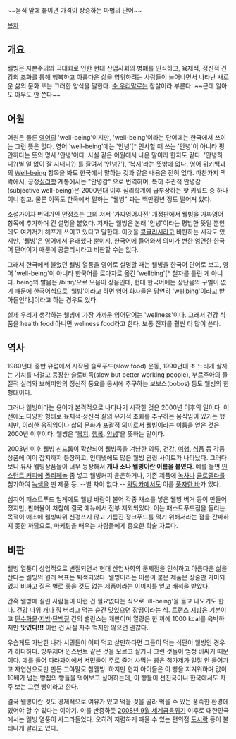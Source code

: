 ~~음식 앞에 붙이면 가격이 상승하는 마법의 단어~~

[[목차]]
== 개요 ==
웰빙은 자본주의의 극대화로 인한 현대 산업사회의 병폐를 인식하고, 육체적, 정신적 건강의 조화를 통해 행복하고 아름다운 삶을 영위하려는 사람들이 늘어나면서 나타난 새로운 삶의 문화 또는 그러한 양식을 말한다. [[순 우리말]]로는 참살이라 부른다. ~~근데 알아도 아무도 안 쓴다~~

== 어원 ==
어원은 물론 [[영어]]의 'well-being'이지만, 'well-being'이라는 단어에는 한국에서 쓰이는 그런 뜻은 없다. 영어 'well-being'에는 '안녕'[* 인사할 때 쓰는 '안녕'이 아니라 평안하다는 뜻의 명사 '안녕'이다. 사실 같은 어원에서 나온 말이라 한자도 같다. '안녕하니?(별 일 없이 잘 지내니?)'를 줄여서 '안녕?'], '복지'라는 뜻밖에 없다. 영어 위키백과의 [http://en.wikipedia.org/wiki/Well-being Well-being] 항목을 봐도 한국에서 말하는 것과 같은 내용은 전혀 없다. 마찬가지 맥락에서, 긍정[[심리학]] 계통에서는 "안녕감" 으로 번역하며, 특히 주관적 안녕감(subjective well-being)은 2000년대 이후 심리학계에 급부상하는 핫 키워드 중 하나이니 참고. 물론 이쪽도 한국에서 말하는 "웰빙" 과는 백만광년 정도 떨어져 있다.

소설가이자 번역가인 안정효는 그의 저서 '가짜영어사전' 개정판에서 웰빙을 가짜영어 항목에 추가하며 긴 설명을 붙였다. 저자는 웰빙은 본래 '안녕'이라는 평범한 뜻일 뿐인데도 여기저기 헤프게 쓰이고 있다고 말한다. 이것을 [[콩글리시]]라고 비판하는 시각도 있지만, '웰빙'은 영어에서 유래했다 뿐이지, 한국어에 들어와서 의미가 변한 엄연한 한국어 단어이기 때문에 콩글리시라고 비판할 수는 없다.

그래서 한국에서 불었던 웰빙 열풍을 영어로 설명할 때는 웰빙을 한국어 단어로 보고, 영어 'well-being'이 아니라 한국어를 로마자로 옮긴 'wellbing'[* 철자를 틀린 게 아니다. being의 발음은 /bi:ɪŋ/으로 모음이 장음인데, 현대 한국어에는 장단음의 구별이 없기 때문에 한국어식으로 '웰빙'이라고 하면 영어 화자들은 당연히 'wellbing'이라고 받아들인다.]이라고 하는 경우도 있다.

실제 우리가 생각하는 웰빙에 가장 가까운 영어단어는 'wellness'이다. 그래서 건강 식품을 health food 아니면 wellness food라고 한다. 보통 전자를 훨씬 더 많이 쓴다.

== 역사 ==
1980년대 중반 유럽에서 시작된 슬로푸드(slow food) 운동, 1990년대 초 느리게 살자는 기치를 내걸고 등장한 슬로비족(slow but better working people), 부르주아의 물질적 실리와 보헤미안의 정신적 풍요를 동시에 추구하는 보보스(bobos) 등도 웰빙의 한 형태이다.

그러나 웰빙이라는 용어가 본격적으로 나타나기 시작한 것은 2000년 이후의 일이다. 이전에도 다양한 형태로 육체적·정신적 삶의 유기적 조화를 추구하는 움직임이 있기는 했지만, 이러한 움직임이나 삶의 문화가 포괄적 의미로서 웰빙이라는 이름을 얻은 것은 2000년 이후이다. 웰빙은 '[[복지]], [[행복]], [[안녕]]'을 뜻하는 말이다.

2003년 이후 웰빙 신드롬이 확산되어 웰빙족을 겨냥한 의류, 건강, [[여행]], [[식품]] 등 각종 상품에 이어 잡지까지 등장하고, 인터넷에도 많은 웰빙 관련 사이트가 나타났다. 그러다 보니 유사 웰빙상품들이 너무 등장해서 '''개나 소나 웰빙이란 이름을 붙였다'''. 예를 들면 [[인스턴트 커피]]에 [[폴리페놀]] 좀 넣고 웰빙커피 운운하거나, 기존 제품에 [[녹차]]나 [[클로렐라]]를 첨가하여 [[녹색]]을 띤 제품 등. --별 차이 없다.-- [[와탕카]]에서도 이를 [http://comic.naver.com/webtoon/detail.nhn?titleId=15938&no=619 풍자한 바]가 있다.

심지어 패스트푸드 업계에도 웰빙 바람이 불어 각종 채소를 넣은 웰빙 버거 등이 만들어 졌지만, 판매율이 처참해 결국 메뉴에서 전부 제외되었다. 이는 패스트푸드점을 들리는 목적이 애초에 웰빙따위 신경쓰지 않고 기름진 정크푸드를 먹기 위해서라는 점을 간파하지 못한 까닭으로, 마케팅을 배우는 사람들에게 중요한 학술 자료다. 

== 비판 ==
웰빙 열풍이 상업적으로 변질되면서 현대 산업사회의 문제점을 인식하고 아름다운 삶을 산다는 웰빙의 원래 목표는 퇴색되었다. 웰빙이라는 이름이 붙은 제품은 상술만 가미되었지 비싸고 질은 별로 좋을 것도 없는 제품이라는 이미지를 얻고 배척을 받았다.

간혹 웰빙에 질린 사람들이 이런 건 필요없다는 식으로 'ill-being'을 들고 나오기도 한다. 건강 따위 [[개]]나 줘 버리고 먹는 순간 맛있으면 장땡이라는 식. [[트랜스 지방]]은 기본이고 [[탄수화물]]·[[지방]]·[[단백질]] 간의 밸런스는 개판이며 열량은 한 끼에 1000 kcal를 육박하지만 '''맛있다!!!''' 이런 건 사실 자주 먹지만 않으면 괜찮다.

우습게도 가난한 나라 서민들이 어찌 먹고 살만하다면 그들이 먹는 식단이 웰빙인 경우가 허다하다. 방부제며 인스턴트 같은 것을 모르고 살거나 그런 것들이 엄청 비싸기 때문이다. 예를 들어 [[파라과이]]에서 서민들이 주로 즐겨 사먹는 빵은 첨가제가 일절 안 들어가고 자연산으로만 만든 그야말로 참웰빙. 하지만 현지 아이들은 이 빵을 지겨워하며 값이 10배가 넘는 빵집의 빵들을 먹어보고 싶어하는데, 이 빵들이 선진국이니 한국에서도 자주 보는 그런 빵이라고 한다.

결국 웰빙이란 것도 경제적으로 여유가 있고 먹을 것을 골라 먹을 수 있는 풍족한 환경에 있어야 할 수 있다는 이야기. 이를 반증하듯 [[2008년 9월 세계금융위기]] 이후로 대한민국에서는 웰빙 열풍이 사그라들었다. 오히려 저렴하게 때울 수 있는 편의점 [[도시락]] 등이 불티나게 팔리고 있다.
